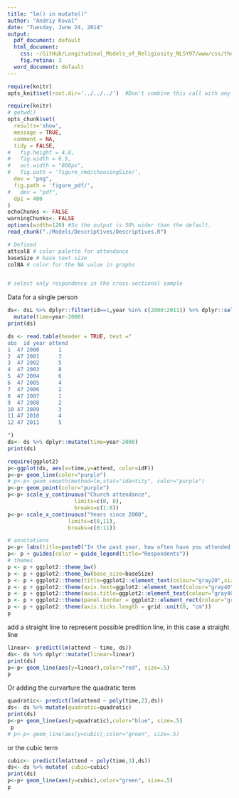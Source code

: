 ```yaml
---
title: "lm() in mutate()"
author: "Andriy Koval"
date: "Tuesday, June 24, 2014"
output:
  pdf_document: default
  html_document:
    css: ~/GitHub/Longitudinal_Models_of_Religiosity_NLSY97/www/css/thesis.css
    fig.retina: 3
  word_document: default
---
```



<!--  Set the working directory to the repository's base directory; this assumes the report is nested inside of only one directory.-->
```r
require(knitr)
opts_knit$set(root.dir='../../../')  #Don't combine this call with any other chunk -especially one that uses file paths.

```

```r
require(knitr)
# getwd()
opts_chunk$set(
  results='show', 
  message = TRUE,
  comment = NA, 
  tidy = FALSE,
#   fig.height = 4.8, 
#   fig.width = 6.5, 
#   out.width = "800px",
#   fig.path = 'figure_rmd/choosingSize/',     
  dev = "png",
  fig.path = 'figure_pdf/',     
#   dev = "pdf",
  dpi = 400
)
echoChunks <- FALSE
warningChunks<- FALSE
options(width=120) #So the output is 50% wider than the default.
read_chunk("./Models/Descriptives/Descriptives.R") 
```

```r
# Defined
attcol8 # color palette for attendance
baseSize # base text size
colNA # color for the NA value in graphs

```

```r
```

```r
# select only respondence in the cross-sectional sample

```

Data for a single person
```r
ds<- dsL %>% dplyr::filter(id==1,year %in% c(2000:2011)) %>% dplyr::select(id,year,attend) %>%
  mutate(time=year-2000)
print(ds)
```

```r
ds <- read.table(header = TRUE, text ="
obs  id year attend
1  47 2000      1
2  47 2001      3
3  47 2002      5
4  47 2003      8
5  47 2004      6
6  47 2005      4
7  47 2006      2
8  47 2007      1
9  47 2008      2
10 47 2009      3
11 47 2010      4
12 47 2011      5

")
ds<- ds %>% dplyr::mutate(time=year-2000)
print(ds)

```


```r
require(ggplot2)
p<-ggplot(ds, aes(x=time,y=attend, color=idF))
p<-p+ geom_line(color="purple")
# p<-p+ geom_smooth(method=lm,stat="identity", color="purple")
p<-p+ geom_point(color="purple")
p<-p+ scale_y_continuous("Church attendance",
                     limits=c(0, 8),
                     breaks=c(1:8))
p<-p+ scale_x_continuous("Years since 2000",
                   limits=c(0,11),
                   breaks=c(0:11))

# annotations
p<-p+ labs(title=paste0("In the past year, how often have you attended a worship service?"))
p<- p + guides(color = guide_legend(title="Respondents")) 
# themes
p <- p + ggplot2::theme_bw()
p <- p + ggplot2::theme_bw(base_size=baseSize)
p <- p + ggplot2::theme(title=ggplot2::element_text(colour="gray20",size = 12)) 
p <- p + ggplot2::theme(axis.text=ggplot2::element_text(colour="gray40"))
p <- p + ggplot2::theme(axis.title=ggplot2::element_text(colour="gray40"))
p <- p + ggplot2::theme(panel.border = ggplot2::element_rect(colour="gray80"))
p <- p + ggplot2::theme(axis.ticks.length = grid::unit(0, "cm"))
p
```


add a straight line to represent possible predition line, in this case a straight line
```r
linear<- predict(lm(attend ~ time, ds))
ds<- ds %>% dplyr::mutate(linear=linear)
print(ds)
p<-p+ geom_line(aes(y=linear),color="red", size=.5)
p
```
Or adding the curvarture the  quadratic term
```r
quadratic<- predict(lm(attend ~ poly(time,2),ds))
ds<- ds %>% mutate(quadratic=quadratic)
print(ds)
p<-p+ geom_line(aes(y=quadratic),color="blue", size=.5)
 p
# p<-p+ geom_line(aes(y=cubic),color="green", size=.5)
```
or the cubic term
```r
cubic<- predict(lm(attend ~ poly(time,3),ds))
ds<- ds %>% mutate( cubic=cubic)
print(ds)
p<-p+ geom_line(aes(y=cubic),color="green", size=.5)
p
```





